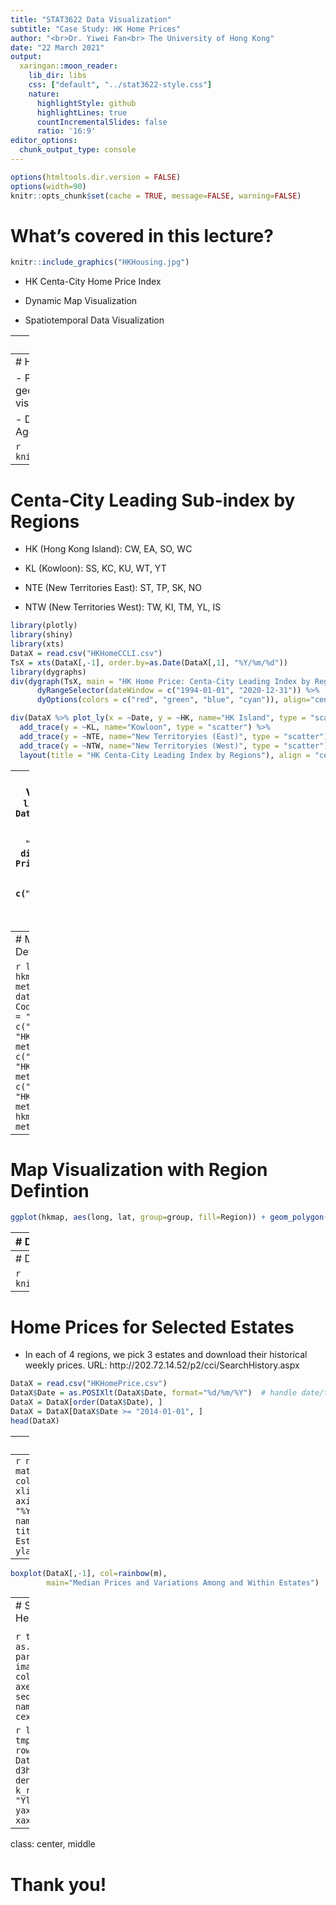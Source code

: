 ---
title: "STAT3622 Data Visualization"
subtitle: "Case Study: HK Home Prices"
author: "<br>Dr. Yiwei Fan<br> The University of Hong Kong"
date: "22 March 2021"
output:
  xaringan::moon_reader:
    lib_dir: libs
    css: ["default", "../stat3622-style.css"]
    nature:
      highlightStyle: github
      highlightLines: true
      countIncrementalSlides: false
      ratio: '16:9'
editor_options: 
  chunk_output_type: console
---
```{r setup, include=FALSE}
options(htmltools.dir.version = FALSE)
options(width=90)
knitr::opts_chunk$set(cache = TRUE, message=FALSE, warning=FALSE)
```

# What's covered in this lecture?

<!--img style="float: right; width: 400px; padding:0 50px 0 0;" src="HKHousing.jpg"-->

```{r fig.align="center", out.width = "500px", echo=FALSE}
knitr::include_graphics("HKHousing.jpg")  
``` 


- HK Centa-City Home Price Index

- Dynamic Map Visualization

- Spatiotemporal Data Visualization
 

 
---
class: center, middle

# 1. HK Centa-City Home Price Index

---
# Hong Kong Centa-City Index

- Purpose of study: to demonstrate geographical/spatiotemporal data visualization.

- Data source: [Centadata](http://www1.centadata.com/cci/cci_e.htm) by HK Centaline Agency Limited. 


```{r fig.align="center", out.width = "600px", echo=FALSE}
knitr::include_graphics("CentaData.jpg")  
``` 


---
# Centa-City Leading Sub-index by Regions

- HK (Hong Kong Island): CW, EA, SO, WC

- KL (Kowloon): SS, KC, KU, WT, YT

- NTE (New Territories East): ST, TP, SK, NO

- NTW (New Territories West): TW, KI, TM, YL, IS

```{r fig.width=12, fig.asp=0.8, echo=T, eval=F}
library(plotly)
library(shiny)
library(xts)
DataX = read.csv("HKHomeCCLI.csv")
TsX = xts(DataX[,-1], order.by=as.Date(DataX[,1], "%Y/%m/%d"))
library(dygraphs)
div(dygraph(TsX, main = "HK Home Price: Centa-City Leading Index by Regions") %>%
      dyRangeSelector(dateWindow = c("1994-01-01", "2020-12-31")) %>%
      dyOptions(colors = c("red", "green", "blue", "cyan")), align="center")
```


```{r fig.align="center", fig.width=10, fig.asp=0.7, eval=F, echo=F}
div(DataX %>% plot_ly(x = ~Date, y = ~HK, name="HK Island", type = "scatter", mode="lines") %>% 
  add_trace(y = ~KL, name="Kowloon", type = "scatter") %>% 
  add_trace(y = ~NTE, name="New Territoryies (East)", type = "scatter") %>% 
  add_trace(y = ~NTW, name="New Territoryies (West)", type = "scatter") %>% 
  layout(title = "HK Centa-City Leading Index by Regions"), align = "center")
```  


---
# Interactive Time Series Visualization
```{r fig.width=12, fig.asp=0.8, echo=F, eval=T}
library(plotly)
library(htmltools)
library(xts)
DataX = read.csv("HKHomeCCLI.csv")
TsX = xts(DataX[,-1], order.by=as.Date(DataX[,1], "%Y/%m/%d"))
library(dygraphs)
div(dygraph(TsX, main = "HK Home Price: Centa-City Leading Index by Regions") %>%
      dyRangeSelector(dateWindow = c("1994-01-01", "2018-12-31")) %>%
      dyOptions(colors = c("red", "green", "blue", "cyan")), align="center")
```

---
# Map Visualization with Region Defintion

```{r fig.width=12, fig.asp=0.8, echo=T, eval=T}
library(ggplot2); library(sp)
hkmapraw = readRDS("HKG_adm1.rds") 
meta = data.frame(id=hkmapraw$ID_1, Code=hkmapraw$HASC_1)
meta$Region = "NTW"
meta$Region[meta$Code %in% c("HK.ST", "HK.TP", "HK.SK", "HK.NO")] = "NTE"
meta$Region[meta$Code %in% c("HK.CW", "HK.EA", "HK.SO", "HK.WC")] = "HK"
meta$Region[meta$Code %in% c("HK.SS", "HK.KC", "HK.KU", "HK.WT", "HK.YT")] = "KL"
meta$Region=as.factor(meta$Region)
hkmap = merge(fortify(hkmapraw), meta, by="id") 
summary(hkmap)
```

---
# Map Visualization with Region Defintion

```{r fig.align="center", fig.width=7, fig.asp=0.8, echo = T, eval=T}
ggplot(hkmap, aes(long, lat, group=group, fill=Region)) + geom_polygon()
```

---
# Dynamic Map Visualization 

```{r fig.align="center", fig.width=7, fig.asp=0.8, echo = T, eval=F}
library(magick)
img <- image_graph(800, 600, res = 72)
iidx = c(seq(dim(DataX)[1], 1, -104), 1)
for (i in iidx){
  cat(i, "\n")
  TmpX = data.frame(Region=names(DataX)[-1], Price=as.numeric(DataX[i,-1]))
  MapDataX = merge(hkmap, TmpX, by="Region")
  p = ggplot(MapDataX, aes(long, lat, group=group, fill=Price)) + geom_polygon() +
    scale_fill_gradient(limits=c(30,200), low = "green", high = "red") +
  ggtitle(paste("Home Price Index by Regions as of", DataX$Date[i])) + 
  theme(plot.title = element_text(size = 20, face = "bold"))
  print(p)
}
dummy = dev.off() 
img %>% image_trim() %>%  image_animate(fps = 1, loop=1) %>% image_write("HomePriceMap.gif")
```

---
# Dynamic Map Visualization 

```{r fig.align="center", out.width = "660px", echo=FALSE}
knitr::include_graphics("HomePriceMap.gif")  
``` 

---
# Home Prices for Selected Estates 

- In each of 4 regions, we pick 3 estates and download their historical weekly prices. URL: http://202.72.14.52/p2/cci/SearchHistory.aspx


```{r}
DataX = read.csv("HKHomePrice.csv")
DataX$Date = as.POSIXlt(DataX$Date, format="%d/%m/%Y")  # handle date/time in R
DataX = DataX[order(DataX$Date), ]
DataX = DataX[DataX$Date >= "2014-01-01", ]
head(DataX)
```

---
# Temporal and Spatial Variations

- Temporal

```{r fig.align="center", fig.width=10, fig.asp=0.6, eval=F, echo=T}
n = dim(DataX)[1]
m = dim(DataX)[2]-1
matplot(DataX[, -1], type="l", lty=1, col=rainbow(m),  xaxt="n", ylab="", xlim=c(1,n+10))
axis(1,at=1:n,labels=format(DataX$Date, "%Y%m"))
text(n, tail(DataX[,-1], 1), names(DataX)[-1], p=4, cex=0.6)
title(main="Home Prices for Selected Estates in Hong Kong", 
      xlab="Time", ylab="Unit Price (net area)")
```

- Spatial

```{r fig.align="center", fig.width=9, fig.asp=0.8, eval=F, echo=T}
boxplot(DataX[,-1], col=rainbow(m),  
        main="Median Prices and Variations Among and Within Estates")
```


---
```{r fig.align="center", fig.width=13, fig.asp=0.6, eval=T, echo=F}
n = dim(DataX)[1]
m = dim(DataX)[2]-1
matplot(DataX[, -1], type="l", lty=1, col=rainbow(m),  xaxt="n", ylab="", xlim=c(1,n+10))
axis(1,at=1:n,labels=format(DataX$Date, "%Y%m"))
text(n, tail(DataX[,-1], 1), names(DataX)[-1], p=4, cex=0.6)
title(main="Home Prices for Selected Estates in Hong Kong", xlab="Time", ylab="Unit Price (net area)")
```

---
```{r fig.align="center", fig.width=13, fig.asp=0.6, eval=T, echo=F}
boxplot(DataX[,-1], col=rainbow(m),  
        main="Median Prices and Variations Among and Within Estates")
```


---
# Space-Time Heatmap

<!-- - aka. Hovmöller diagram -->

```{r fig.align="center", fig.width=8, fig.asp=0.8, eval=T, echo=T}
tmp = as.matrix(DataX[,-1])
par(mar=c(1,1,1,1)); image(tmp, col=terrain.colors(m), axes=FALSE) 
text(0, seq(0,1,length.out=m), names(DataX)[-1], p=4, cex=1)
```

```{r fig.align="center", fig.width=9, fig.asp=0.7, eval=F, echo=F}
library(d3heatmap)
tmp2 = DataX[,-1]; row.names(tmp2) = DataX[,1]
d3heatmap(t(tmp2),  dendrogram = "row", k_row = 5, colors = "YlOrRd", 
          yaxis_font_size=14, xaxis_font_size=2)
```

---
class: center, middle

# Thank you! 




